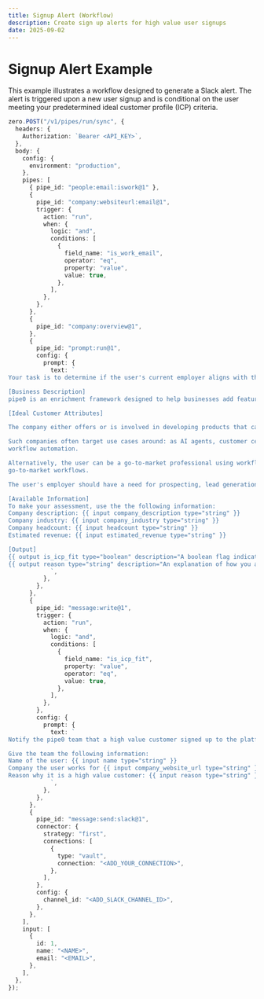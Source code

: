 ```yaml
---
title: Signup Alert (Workflow)
description: Create sign up alerts for high value user signups
date: 2025-09-02
---
```


# Signup Alert Example

This example illustrates a workflow designed to generate a Slack alert. The alert is triggered upon a 
new user signup and is conditional on the user meeting your predetermined ideal customer profile (ICP) criteria.

```typescript filename="signup-alert.ts"
zero.POST("/v1/pipes/run/sync", {
  headers: {
    Authorization: `Bearer <API_KEY>`,
  },
  body: {
    config: {
      environment: "production",
    },
    pipes: [
      { pipe_id: "people:email:iswork@1" },
      {
        pipe_id: "company:websiteurl:email@1",
        trigger: {
          action: "run",
          when: {
            logic: "and",
            conditions: [
              {
                field_name: "is_work_email",
                operator: "eq",
                property: "value",
                value: true,
              },
            ],
          },
        },
      },
      {
        pipe_id: "company:overview@1",
      },
      {
        pipe_id: "prompt:run@1",
        config: {
          prompt: {
            text: `
Your task is to determine if the user's current employer aligns with the ideal customer profile for our business, pipe0.

[Business Description]
pipe0 is an enrichment framework designed to help businesses add features around data enrichment into their own software applications.

[Ideal Customer Attributes]

The company either offers or is involved in developing products that can benefit from data enrichment.

Such companies often target use cases around: as AI agents, customer celationship management, applicant tracking, account research, investor intelligence, or
workflow automation.

Alternatively, the user can be a go-to-market professional using workflow enrichment in their own workflows for automating 
go-to-market workflows.

The user's employer should have a need for prospecting, lead generation, or sales intelligence tools.

[Available Information]
To make your assessment, use the the following information:
Company description: {{ input company_description type="string" }}
Company industry: {{ input company_industry type="string" }}
Company headcount: {{ input headcount type="string" }}
Estimated revenue: {{ input estimated_revenue type="string" }}

[Output]
{{ output is_icp_fit type="boolean" description="A boolean flag indicating if the latest employer matches the ICP profile of the business. If no information is found or the user has no current employer, set to false." }}
{{ output reason type="string" description="An explanation of how you arrived at your conclusion." }}
            `,
          },
        },
      },
      {
        pipe_id: "message:write@1",
        trigger: {
          action: "run",
          when: {
            logic: "and",
            conditions: [
              {
                field_name: "is_icp_fit",
                property: "value",
                operator: "eq",
                value: true,
              },
            ],
          },
        },
        config: {
          prompt: {
            text: `
Notify the pipe0 team that a high value customer signed up to the platform.

Give the team the following information:
Name of the user: {{ input name type="string" }}
Company the user works for {{ input company_website_url type="string" }}
Reason why it is a high value customer: {{ input reason type="string" }}
            `,
          },
        },
      },
      {
        pipe_id: "message:send:slack@1",
        connector: {
          strategy: "first",
          connections: [
            {
              type: "vault",
              connection: "<ADD_YOUR_CONNECTION>",
            },
          ],
        },
        config: {
          channel_id: "<ADD_SLACK_CHANNEL_ID>",
        },
      },
    ],
    input: [
      {
        id: 1,
        name: "<NAME>",
        email: "<EMAIL>",
      },
    ],
  },
});
```